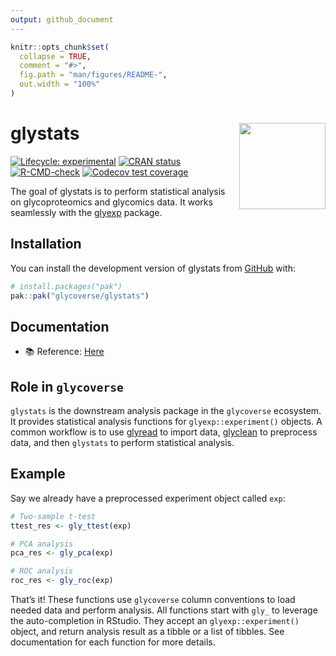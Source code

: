 ```yaml
---
output: github_document
---
```


<!-- README.md is generated from README.Rmd. Please edit that file -->

```r
knitr::opts_chunk$set(
  collapse = TRUE,
  comment = "#>",
  fig.path = "man/figures/README-",
  out.width = "100%"
)
```

# glystats <a href="https://glycoverse.github.io/glystats/"><img src="man/figures/logo.png" align="right" height="138" /></a>


<!-- badges: start -->
[![Lifecycle: experimental](https://img.shields.io/badge/lifecycle-experimental-orange.svg)](https://lifecycle.r-lib.org/articles/stages.html#experimental)
[![CRAN status](https://www.r-pkg.org/badges/version/glystats)](https://CRAN.R-project.org/package=glystats)
[![R-CMD-check](https://github.com/glycoverse/glystats/actions/workflows/R-CMD-check.yaml/badge.svg)](https://github.com/glycoverse/glystats/actions/workflows/R-CMD-check.yaml)
[![Codecov test coverage](https://codecov.io/gh/glycoverse/glystats/graph/badge.svg)](https://app.codecov.io/gh/glycoverse/glystats)
<!-- badges: end -->

The goal of glystats is to perform statistical analysis on glycoproteomics and glycomics data.
It works seamlessly with the [glyexp](https://github.com/glycoverse/glyexp) package.

## Installation

You can install the development version of glystats from [GitHub](https://github.com/) with:

``` r
# install.packages("pak")
pak::pak("glycoverse/glystats")
```

## Documentation

- 📚 Reference: [Here](https://glycoverse.github.io/glystats/reference/index.html)

## Role in `glycoverse`

`glystats` is the downstream analysis package in the `glycoverse` ecosystem.
It provides statistical analysis functions for `glyexp::experiment()` objects.
A common workflow is to use [glyread](https://github.com/glycoverse/glyread) to import data,
[glyclean](https://github.com/glycoverse/glyclean) to preprocess data,
and then `glystats` to perform statistical analysis.

## Example

Say we already have a preprocessed experiment object called `exp`:

```r
# Two-sample t-test
ttest_res <- gly_ttest(exp)

# PCA analysis
pca_res <- gly_pca(exp)

# ROC analysis
roc_res <- gly_roc(exp)
```

That's it! These functions use `glycoverse` column conventions to load needed data and perform analysis.
All functions start with `gly_` to leverage the auto-completion in RStudio.
They accept an `glyexp::experiment()` object,
and return analysis result as a tibble or a list of tibbles.
See documentation for each function for more details.
